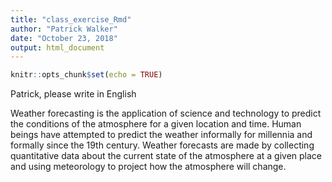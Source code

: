 ```yaml
---
title: "class_exercise_Rmd"
author: "Patrick Walker"
date: "October 23, 2018"
output: html_document
---
```


```r
knitr::opts_chunk$set(echo = TRUE)
```


Patrick, please write in English


Weather forecasting is the application of science and technology to predict the conditions of the atmosphere for a given location and time. Human beings have attempted to predict the weather informally for millennia and formally since the 19th century. Weather forecasts are made by collecting quantitative data about the current state of the atmosphere at a given place and using meteorology to project how the atmosphere will change.